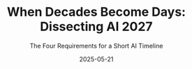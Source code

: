 ---
title: "When Decades Become Days: Dissecting AI 2027"
subtitle: "The Four Requirements for a Short AI Timeline"
authors: "Steve Newman"
date: "2025-05-21"
---